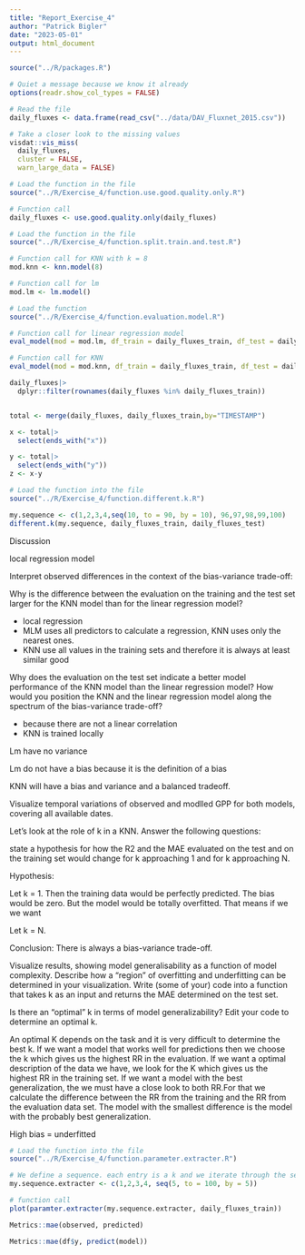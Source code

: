 ```yaml
---
title: "Report_Exercise_4"
author: "Patrick Bigler"
date: "2023-05-01"
output: html_document
---
```


```r
source("../R/packages.R")
```


```r
# Quiet a message because we know it already
options(readr.show_col_types = FALSE)

# Read the file
daily_fluxes <- data.frame(read_csv("../data/DAV_Fluxnet_2015.csv"))

# Take a closer look to the missing values
visdat::vis_miss(
  daily_fluxes,
  cluster = FALSE, 
  warn_large_data = FALSE)
```


```r
# Load the function in the file
source("../R/Exercise_4/function.use.good.quality.only.R")

# Function call
daily_fluxes <- use.good.quality.only(daily_fluxes)
```


```r
# Load the function in the file
source("../R/Exercise_4/function.split.train.and.test.R")

# Function call for KNN with k = 8
mod.knn <- knn.model(8)

# Function call for lm
mod.lm <- lm.model()
```


```r
# Load the function
source("../R/Exercise_4/function.evaluation.model.R")

# Function call for linear regression model
eval_model(mod = mod.lm, df_train = daily_fluxes_train, df_test = daily_fluxes_test)

# Function call for KNN
eval_model(mod = mod.knn, df_train = daily_fluxes_train, df_test = daily_fluxes_test)
```


```r
daily_fluxes|>
  dplyr::filter(rownames(daily_fluxes %in% daily_fluxes_train))


total <- merge(daily_fluxes, daily_fluxes_train,by="TIMESTAMP")

x <- total|>
  select(ends_with("x"))

y <- total|>
  select(ends_with("y"))
z <- x-y


```


```r
# Load the function into the file
source("../R/Exercise_4/function.different.k.R")

my.sequence <- c(1,2,3,4,seq(10, to = 90, by = 10), 96,97,98,99,100)
different.k(my.sequence, daily_fluxes_train, daily_fluxes_test)
```


Discussion

local regression model

Interpret observed differences in the context of the bias-variance trade-off:

Why is the difference between the evaluation on the training and the test set larger for the KNN model than for the linear regression model?

- local regression
- MLM uses all predictors to calculate a regression, KNN uses only the nearest ones. 
- KNN use all values in the training sets and therefore it is always at least similar good


Why does the evaluation on the test set indicate a better model performance of the KNN model than the linear regression model?
How would you position the KNN and the linear regression model along the spectrum of the bias-variance trade-off?

- because there are not a linear correlation
- KNN is trained locally

Lm have no variance

Lm do not have a bias because it is the definition of a bias

KNN will have a bias and variance and a balanced tradeoff.



Visualize temporal variations of observed and modlled GPP for both models, covering all available dates.


Let’s look at the role of k in a KNN. Answer the following questions:


state a hypothesis for how the R2 and the MAE evaluated on the test and on the 
training set would change for k approaching 1 and for k approaching N.

Hypothesis:

Let k = 1. Then the training data would be perfectly predicted. The bias would be zero.
But the model would be totally overfitted. That means if we we want 


Let k = N. 

Conclusion: There is always a bias-variance trade-off. 

Visualize results, showing model generalisability as a function of model complexity. 
Describe how a “region” of overfitting and underfitting can be determined in your 
visualization. Write (some of your) code into a function that takes k as an input 
and  returns the MAE determined on the test set.

Is there an “optimal” k in terms of model generalizability?
Edit your code to determine an optimal k.

An optimal K depends on the task and it is very difficult to determine the best k.
If we want a model that works well for predictions then we choose the k which 
gives us the highest RR in the evaluation. If we want a optimal description of the 
data we have, we look for the K which gives us the highest RR in the training set.
If we want a model with the best generalization, the we must have a close look 
to both RR.For that we calculate the difference between the RR from the training 
and the RR from the evaluation data set. The model with the smallest difference is 
the model with the probably best generalization.

High bias = underfitted

```r
# Load the function into the file
source("../R/Exercise_4/function.parameter.extracter.R")

# We define a sequence. each entry is a k and we iterate through the sequence
my.sequence.extracter <- c(1,2,3,4, seq(5, to = 100, by = 5))

# function call
plot(paramter.extracter(my.sequence.extracter, daily_fluxes_train))
```

```r

Metrics::mae(observed, predicted)

Metrics::mae(df$y, predict(model))
```

